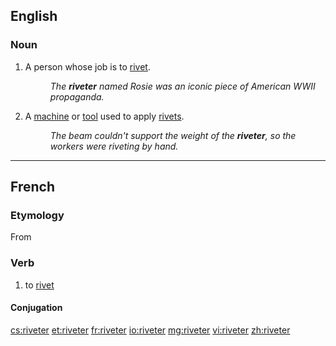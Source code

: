 ==English==

===Noun===
{{en-noun}}

# A person whose job is to [[rivet#Verb|rivet]].
#:''The '''riveter''' named Rosie was an iconic piece of American WWII propaganda.''
# A [[machine]] or [[tool]] used to apply [[rivet#Noun|rivet]]s.
#:''The beam couldn't support the weight of the '''riveter''', so the workers were riveting by hand.''

----
==French==

===Etymology===
From {{suffix|rivet|er|lang=fr}}

===Verb===
{{fr-verb}}

# {{transitive|lang=fr}} to [[rivet]]

====Conjugation====
{{fr-conj-er|rivet|avoir}}

[[cs:riveter]]
[[et:riveter]]
[[fr:riveter]]
[[io:riveter]]
[[mg:riveter]]
[[vi:riveter]]
[[zh:riveter]]